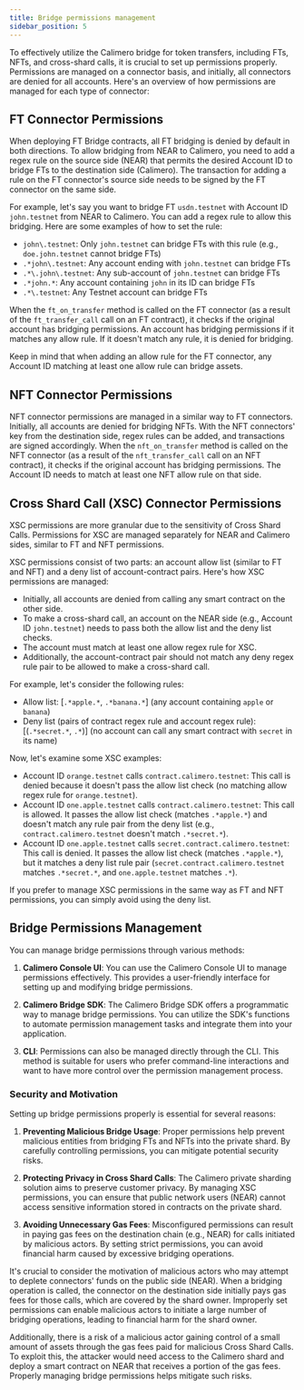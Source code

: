 ```yaml
---
title: Bridge permissions management
sidebar_position: 5
---
```


To effectively utilize the Calimero bridge for token transfers, including FTs, NFTs, and cross-shard calls, it is crucial to set up permissions properly. Permissions are managed on a connector basis, and initially, all connectors are denied for all accounts. Here's an overview of how permissions are managed for each type of connector:

## FT Connector Permissions

When deploying FT Bridge contracts, all FT bridging is denied by default in both directions. To allow bridging from NEAR to Calimero, you need to add a regex rule on the source side (NEAR) that permits the desired Account ID to bridge FTs to the destination side (Calimero). The transaction for adding a rule on the FT connector's source side needs to be signed by the FT connector on the same side.

For example, let's say you want to bridge FT `usdn.testnet` with Account ID `john.testnet` from NEAR to Calimero. You can add a regex rule to allow this bridging. Here are some examples of how to set the rule:
- `john\.testnet`: Only `john.testnet` can bridge FTs with this rule (e.g., `doe.john.testnet` cannot bridge FTs)
- `.*john\.testnet`: Any account ending with `john.testnet` can bridge FTs
- `.*\.john\.testnet`: Any sub-account of `john.testnet` can bridge FTs
- `.*john.*`: Any account containing `john` in its ID can bridge FTs
- `.*\.testnet`: Any Testnet account can bridge FTs

When the `ft_on_transfer` method is called on the FT connector (as a result of the `ft_transfer_call` call on an FT contract), it checks if the original account has bridging permissions. An account has bridging permissions if it matches any allow rule. If it doesn't match any rule, it is denied for bridging.

Keep in mind that when adding an allow rule for the FT connector, any Account ID matching at least one allow rule can bridge assets.

## NFT Connector Permissions

NFT connector permissions are managed in a similar way to FT connectors. Initially, all accounts are denied for bridging NFTs. With the NFT connectors' key from the destination side, regex rules can be added, and transactions are signed accordingly. When the `nft_on_transfer` method is called on the NFT connector (as a result of the `nft_transfer_call` call on an NFT contract), it checks if the original account has bridging permissions. The Account ID needs to match at least one NFT allow rule on that side.

## Cross Shard Call (XSC) Connector Permissions

XSC permissions are more granular due to the sensitivity of Cross Shard Calls. Permissions for XSC are managed separately for NEAR and Calimero sides, similar to FT and NFT permissions.

XSC permissions consist of two parts: an account allow list (similar to FT and NFT) and a deny list of account-contract pairs. Here's how XSC permissions are managed:

- Initially, all accounts are denied from calling any smart contract on the other side.
- To make a cross-shard call, an account on the NEAR side (e.g., Account ID `john.testnet`) needs to pass both the allow list and the deny list checks.
- The account must match at least one allow regex rule for XSC.
- Additionally, the account-contract pair should not match any deny regex rule pair to be allowed to make a cross-shard call.

For example, let's consider the following rules:
- Allow list: [`.*apple.*`, `.*banana.*`] (any account containing `apple` or `banana`)
- Deny list (pairs of contract regex rule and account regex rule): [(`.*secret.*`, `.*`)] (no account can call any smart contract with `secret` in its name)

Now, let's examine some XSC examples:
- Account ID `orange.testnet` calls `contract.calimero.testnet`: This call is denied because it doesn't pass the allow list check (no matching allow regex rule for `orange.testnet`).
- Account ID `one.apple.testnet` calls `contract.calimero.testnet`: This call is allowed. It passes the allow list check (matches `.*apple.*`) and doesn't match any rule pair from the deny list (e.g., `contract.calimero.testnet` doesn't match `.*secret.*`).
- Account ID `one.apple.testnet` calls `secret.contract.calimero.testnet`: This call is denied. It passes the allow list check (matches `.*apple.*`), but it matches a deny list rule pair (`secret.contract.calimero.testnet` matches `.*secret.*`, and `one.apple.testnet` matches `.*`).

If you prefer to manage XSC permissions in the same way as FT and NFT permissions, you can simply avoid using the deny list.

## Bridge Permissions Management

You can manage bridge permissions through various methods:

1. **Calimero Console UI**: You can use the Calimero Console UI to manage permissions effectively. This provides a user-friendly interface for setting up and modifying bridge permissions.

2. **Calimero Bridge SDK**: The Calimero Bridge SDK offers a programmatic way to manage bridge permissions. You can utilize the SDK's functions to automate permission management tasks and integrate them into your application.

3. **CLI**: Permissions can also be managed directly through the CLI. This method is suitable for users who prefer command-line interactions and want to have more control over the permission management process.

### Security and Motivation

Setting up bridge permissions properly is essential for several reasons:

1. **Preventing Malicious Bridge Usage**: Proper permissions help prevent malicious entities from bridging FTs and NFTs into the private shard. By carefully controlling permissions, you can mitigate potential security risks.

2. **Protecting Privacy in Cross Shard Calls**: The Calimero private sharding solution aims to preserve customer privacy. By managing XSC permissions, you can ensure that public network users (NEAR) cannot access sensitive information stored in contracts on the private shard.

3. **Avoiding Unnecessary Gas Fees**: Misconfigured permissions can result in paying gas fees on the destination chain (e.g., NEAR) for calls initiated by malicious actors. By setting strict permissions, you can avoid financial harm caused by excessive bridging operations.

It's crucial to consider the motivation of malicious actors who may attempt to deplete connectors' funds on the public side (NEAR). When a bridging operation is called, the connector on the destination side initially pays gas fees for those calls, which are covered by the shard owner. Improperly set permissions can enable malicious actors to initiate a large number of bridging operations, leading to financial harm for the shard owner.

Additionally, there is a risk of a malicious actor gaining control of a small amount of assets through the gas fees paid for malicious Cross Shard Calls. To exploit this, the attacker would need access to the Calimero shard and deploy a smart contract on NEAR that receives a portion of the gas fees. Properly managing bridge permissions helps mitigate such risks.
